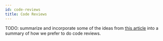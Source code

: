 ```yaml
---
id: code-reviews
title: Code Reviews
---
```


TODO: summarize and incorporate some of the ideas from [this article](https://www.netlify.com/blog/2020/03/05/feedback-ladders-how-we-encode-code-reviews-at-netlify/) into a summary of how we prefer to do code reviews.
